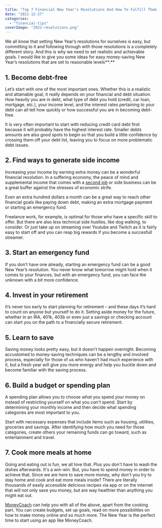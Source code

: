 ```yaml
---
title: "Top 7 Financial New Year’s Resolutions And How To Fulfill Them In 2022"
date: "2021-12-27"
categories: 
  - "financial-tips"
coverImage: "2022-resolutions.png"
---
```


We all know that setting New Year’s resolutions for ourselves is easy, but committing to it and following through with those resolutions is a completely different story. And this is why we need to set realistic and achievable goals. I would like to give you some ideas for easy money-saving New Year’s resolutions that are set to reasonable levels**:**

## 1\. Become debt-free

Let’s start with one of the most important ones. Whether this is a realistic and attainable goal, it really depends on your financial and debt situation. How heavily you are in debt, what type of debt you hold (credit, car loan, mortgage, etc.), your income level, and the interest rates pertaining to your debt can all tell how quickly or how successful you are in becoming debt-free.

It is very often important to start with reducing credit card debt first because it will probably have the highest interest rate. Smaller debts amounts are also good spots to begin so that you build a little confidence by crossing them off your debt list, leaving you to focus on more problematic debt issues.

## 2\. Find ways to generate side income

Increasing your income by earning extra money can be a wonderful financial resolution. In a suffering economy, the peace of mind and supplemental income that comes with a [second job](http://imperiumapps.com) or side business can be a great buffer against the stresses of economic strife.

Even an extra hundred dollars a month can be a great way to reach other financial goals like paying down debt, making an extra mortgage payment or starting an emergency fund.

Freelance work, for example, is optimal for those who have a specific skill to offer. But there are also less technical side hustles, like dog walking, to consider. Or just take up on streaming over Youtube and Twitch as it is fairly easy to start off and you can reap big rewards if you become a succesfull streamer.

## 3\. Start an emergency fund

If you don’t have one already, starting an emergency fund can be a good New Year’s resolution. You never know what tomorrow might hold when it comes to your finances, but with an emergency fund, you can face the unknown with a bit more confidence.

## 4\. Invest in your retirement

It’s never too early to start planning for retirement – and these days it’s hard to count on anyone but yourself to do it. Setting aside money for the future, whether in an IRA, 401k, 403b or even just a savings or checking account can start you on the path to a financially secure retirement.

## 5\. Learn to save

Saving money looks pretty easy, but it doesn’t happen overnight. Becoming accustomed to money-saving techniques can be a lengthy and involved process, especially for those of us who haven’t had much experience with it, but a fresh year will give you more energy and help you buckle down and become familiar with the saving process.

## 6\. Build a budget or spending plan

A spending plan allows you to choose _what_ you spend your money on instead of restricting yourself on what you _can’t_ spend. Start by determining your monthly income and then decide what spending categories are most important to you.

Start with necessary expenses that include items such as housing, utilities, groceries and savings. After identifying how much you need for those categories, create others your remaining funds can go toward, such as entertainment and travel.

## 7\. Cook more meals at home

Going and eating out is fun, we all love that. Plus you don't have to wash the dishes afterwards. It's a win-win. But, you have to spend money in order to achieve that. Since we are here to save more money, why don't you try to stay home and cook and eat more meals inside? There are literally thousands of easily accessible delicious recipes via app or on the internet that will not only save you money, but are way healthier than anything you might eat out.

[MoneyCoach](https://apps.apple.com/app/apple-store/id989642198) can help you with all of the above, apart from the cooking part. You can create budgets, set up goals, read on more possibilities on how to make money online and so much more. The New Year is the perfect time to start using an app like MoneyCoach.
